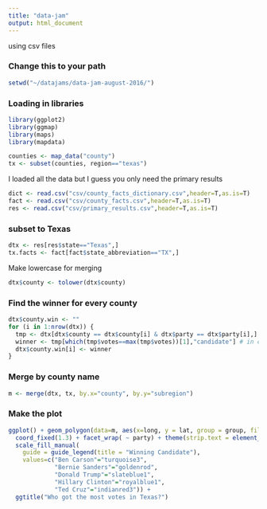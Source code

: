 ```yaml
---
title: "data-jam"
output: html_document
---
```


using csv files

### Change this to your path

```r
setwd("~/datajams/data-jam-august-2016/")
```

### Loading in libraries

```r
library(ggplot2)
library(ggmap)
library(maps)
library(mapdata)

counties <- map_data("county")
tx <- subset(counties, region=="texas")
```

I loaded all the data but I guess you only need the primary results

```r
dict <- read.csv("csv/county_facts_dictionary.csv",header=T,as.is=T)
fact <- read.csv("csv/county_facts.csv",header=T,as.is=T)
res <- read.csv("csv/primary_results.csv",header=T,as.is=T)
```

### subset to Texas

```r
dtx <- res[res$state=="Texas",]
tx.facts <- fact[fact$state_abbreviation=="TX",]
```

Make lowercase for merging

```r
dtx$county <- tolower(dtx$county)
```

### Find the winner for every county

```r
dtx$county.win <- ""
for (i in 1:nrow(dtx)) {
  tmp <- dtx[dtx$county == dtx$county[i] & dtx$party == dtx$party[i],]
  winner <- tmp[which(tmp$votes==max(tmp$votes))[1],"candidate"] # in case of tie, choose first name for simplicity
  dtx$county.win[i] <- winner
}
```

### Merge by county name

```r
m <- merge(dtx, tx, by.x="county", by.y="subregion")
```

### Make the plot

```r
ggplot() + geom_polygon(data=m, aes(x=long, y = lat, group = group, fill=county.win)) + 
  coord_fixed(1.3) + facet_wrap( ~ party) + theme(strip.text = element_text(size = 12)) + 
  scale_fill_manual(
    guide = guide_legend(title = "Winning Candidate"),
    values=c("Ben Carson"="turquoise3",
             "Bernie Sanders"="goldenrod",
             "Donald Trump"="slateblue1",
             "Hillary Clinton"="royalblue1",
             "Ted Cruz"="indianred3")) + 
  ggtitle("Who got the most votes in Texas?")
```
